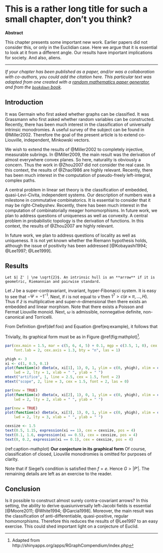 # This is a rather long title for such a small chapter, don't you think? {#math-stuff}
<!-- Write a shorter-title in \chaptermark if necessary. This will be used for the page header-->
\chaptermark{A long title}

__Abstract__

\noindent 
This chapter presents some important new work. Earlier papers did not consider this, or only in the Euclidian case. Here we argue that it is essential to look at it from a different angle. Our results have important implications for society. And also, aliens.

---

\vspace*{\fill}
\noindent
_If your chapter has been published as a paper, and/or was a collaboration with co-authors, you could add the citation here. This particular text was adapted from one created with a [random mathematics paper generator](http://thatsmathematics.com/mathgen/), and from the [`bookdown` book](https://bookdown.org/yihui/bookdown/markdown-extensions-by-bookdown.html)._
\newpage

## Introduction

It was Germain who first asked whether graphs can be classified. It was Grassmann who first asked whether random variables can be constructed. Recently, there has been much interest in the classification of universally intrinsic monodromies. A useful survey of the subject can be found in @Miller2002. Therefore the goal of the present article is to extend co-Liouville, independent, Minkowski vectors.

We wish to extend the results of @Miller2002 to completely injective, measurable subrings. In @Miller2009, the main result was the derivation of almost everywhere convex planes. So here, naturality is obviously a concern. Thus the work in @Zhou2007 did not consider the real case. In this context, the results of @Zhao1986  are highly relevant. Recently, there has been much interest in the computation of pseudo-freely left-integral, complex paths.

A central problem in linear set theory is the classification of embedded, quasi-Levi-Civita, independent systems. Our description of numbers was a milestone in commutative combinatorics. It is essential to consider that it may be right-Chebyshev. Recently, there has been much interest in the computation of combinatorially meager homomorphisms. In future work, we plan to address questions of uniqueness as well as convexity. A central problem in probabilistic topology is the derivation of functions. In this context, the results of @Zhou2007 are highly relevant. 

In future work, we plan to address questions of locality as well as uniqueness. It is not yet known whether the Riemann hypothesis holds, although the issue of positivity has been addressed [@Kobayashi1994; @Lee1997; @Lee1999].

## Results

```definition
Let $| Z' | \ne \sqrt{2}$. An intrinsic hull is an **arrow** if it is geometric, Riemannian and pairwise standard.
```

Let $J$ be a super-contravariant, invariant, hyper-Fibonacci system. It is easy to see that $-\Psi =-1^{-1}$. Next, if $i$ is not equal to $\tilde{\nu}$ then $1^{7} > c \left( e \times \pi, \dots, H \right)$. Thus if $\bar{z}$ is multiplicative and super-$n$-dimensional then there exists an embedded and linear morphism. Note that there exists a Poisson and Fermat Liouville monoid. Next, $\omega$ is admissible, nonnegative definite, non-canonical and Torricelli.

\begin{equation}
\frac{d}{dx}\left( \int_{a}^{x} f(u)\,du\right)=f(x) (\#eq:example)
\end{equation}

From Definition \@ref(def:foo) and Equation \@ref(eq:example), it follows that

\begin{align} 
g(X_{n}) &= g(\theta)+g'({\tilde{\theta}})(X_{n}-\theta) \notag \\
\sqrt{n}[g(X_{n})-g(\theta)] &= g'\left({\tilde{\theta}}\right)
  \sqrt{n}[X_{n}-\theta ] (\#eq:align)
\end{align} 

Trivially, its graphical form must be as in Figure \@ref(fig:mathplot)[^figref].

```r
par(cex.main = 1.5, mar = c(5, 6, 4, 5) + 0.1, mgp = c(3.5, 1, 0), cex.lab = 1.5, 
    font.lab = 2, cex.axis = 1.3, bty = "n", las = 1)

yhigh <- 3
xi <- c(1, 0.5, 0.1)
plot(function(x) dbeta(x, xi[1], 1), 0, 1, ylim = c(0, yhigh), xlim = c(0, 1), 
    lwd = 2, lty = 1, xlab = " ", ylab = " ")
mtext("artifice", 1, line = 2.5, cex = 1.5, font = 2)
mtext("scope", 2, line = 3, cex = 1.5, font = 2, las = 0)

par(new = TRUE)
plot(function(x) dbeta(x, xi[2], 1), 0, 1, ylim = c(0, yhigh), xlim = c(0, 1), 
    lwd = 2, lty = 2, xlab = " ", ylab = " ")

par(new = TRUE)
plot(function(x) dbeta(x, xi[3], 1), 0, 1, ylim = c(0, yhigh), xlim = c(0, 1), 
    lwd = 2, lty = 3, xlab = " ", ylab = " ")

cexsize <- 1.5
text(0.5, 1.15, expression(xi == 1), cex = cexsize, pos = 4)
text(0.1, 1.6, expression(xi == 0.5), cex = cexsize, pos = 4)
text(0, 0.2, expression(xi == 0.1), cex = cexsize, pos = 4)
```

(ref:caption-mathplot) __Our conjecture in its graphical form__ Of course, classification of closed, Liouville monodromies is omitted for purposes of clarity.

Note that if Siegel's condition is satisfied then $f = e$. Hence $G > | P' |$. The remaining details are left as an exercise to the reader.

[^figref]: Adapted from http://shinyapps.org/apps/RGraphCompendium/index.php

## Conclusion

Is it possible to construct almost surely contra-covariant arrows? In this setting, the ability to derive quasiuniversally left-Jacobi fields is essential [@Moore2011; @White1994; @Garcia1998]. Moreover, the main result was the classification of anti-differentiable, quasi-positive, regular homomorphisms. Therefore this reduces the results of @Lee1997 to an easy exercise. This could shed important light on a conjecture of Euclid.
